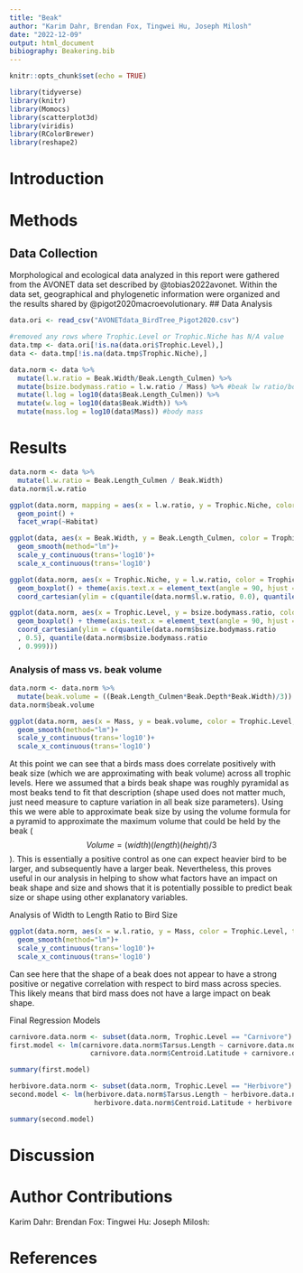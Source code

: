 ```yaml
---
title: "Beak"
author: "Karim Dahr, Brendan Fox, Tingwei Hu, Joseph Milosh"
date: "2022-12-09"
output: html_document
bibiography: Beakering.bib
---
```


```r
knitr::opts_chunk$set(echo = TRUE)
```

```r
library(tidyverse)
library(knitr)
library(Momocs)
library(scatterplot3d)
library(viridis)
library(RColorBrewer)
library(reshape2)
```
# Introduction




# Methods
## Data Collection
Morphological and ecological data analyzed in this report were gathered from the AVONET data set described by @tobias2022avonet. Within the data set, geographical and phylogenetic information were organized and the results shared by @pigot2020macroevolutionary. 
## Data Analysis
```r
data.ori <- read_csv("AVONETdata_BirdTree_Pigot2020.csv")

#removed any rows where Trophic.Level or Trophic.Niche has N/A value
data.tmp <- data.ori[!is.na(data.ori$Trophic.Level),]
data <- data.tmp[!is.na(data.tmp$Trophic.Niche),]

```

```r
data.norm <- data %>% 
  mutate(l.w.ratio = Beak.Width/Beak.Length_Culmen) %>% 
  mutate(bsize.bodymass.ratio = l.w.ratio / Mass) %>% #beak lw ratio/body mass
  mutate(l.log = log10(data$Beak.Length_Culmen)) %>% 
  mutate(w.log = log10(data$Beak.Width)) %>% 
  mutate(mass.log = log10(data$Mass)) #body mass
```

# Results


```r
data.norm <- data %>% 
  mutate(l.w.ratio = Beak.Length_Culmen / Beak.Width)
data.norm$l.w.ratio

ggplot(data.norm, mapping = aes(x = l.w.ratio, y = Trophic.Niche, color = Trophic.Level)) +
  geom_point() +
  facet_wrap(~Habitat)
```

```r
ggplot(data, aes(x = Beak.Width, y = Beak.Length_Culmen, color = Trophic.Level)) +
  geom_smooth(method="lm")+
  scale_y_continuous(trans='log10')+
  scale_x_continuous(trans='log10')
```

```r
ggplot(data.norm, aes(x = Trophic.Niche, y = l.w.ratio, color = Trophic.Niche)) +
  geom_boxplot() + theme(axis.text.x = element_text(angle = 90, hjust = 1)) +
  coord_cartesian(ylim = c(quantile(data.norm$l.w.ratio, 0.0), quantile(data.norm$l.w.ratio, 0.999)))
```

```r
ggplot(data.norm, aes(x = Trophic.Level, y = bsize.bodymass.ratio, color = Trophic.Level)) +
  geom_boxplot() + theme(axis.text.x = element_text(angle = 90, hjust = 1)) +
  coord_cartesian(ylim = c(quantile(data.norm$bsize.bodymass.ratio
  , 0.5), quantile(data.norm$bsize.bodymass.ratio
  , 0.999)))
```


### Analysis of mass vs. beak volume
```r
data.norm <- data.norm %>% 
  mutate(beak.volume = ((Beak.Length_Culmen*Beak.Depth*Beak.Width)/3)) 
data.norm$beak.volume
```

```r
ggplot(data.norm, aes(x = Mass, y = beak.volume, color = Trophic.Level, type="n")) +
  geom_smooth(method="lm")+
  scale_y_continuous(trans='log10')+
  scale_x_continuous(trans='log10') 
```

At this point we can see that a birds mass does correlate positively with beak size (which we are approximating with beak volume) across all trophic levels. Here we assumed that a birds beak shape was roughly pyramidal as most beaks tend to fit that description (shape used does not matter much, just need measure to capture variation in all beak size parameters). Using this we were able to approximate beak size by using the volume formula for a pyramid to approximate the maximum volume that could be held by the beak ($$Volume = (width)(length)(height)/3$$). This is essentially a positive control as one can expect heavier bird to be larger, and subsequently have a larger beak. Nevertheless, this proves useful in our analysis in helping to show what factors have an impact on beak shape and size and shows that it is potentially possible to predict beak size or shape using other explanatory variables.

Analysis of Width to Length Ratio to Bird Size
```r
ggplot(data.norm, aes(x = w.l.ratio, y = Mass, color = Trophic.Level, type="n")) +
  geom_smooth(method="lm")+
  scale_y_continuous(trans='log10')+
  scale_x_continuous(trans='log10') 
```
Can see here that the shape of a beak does not appear to have a strong positive or negative correlation with respect to bird mass across species. This likely means that bird mass does not have a large impact on beak shape.


Final Regression Models
```r

carnivore.data.norm <- subset(data.norm, Trophic.Level == "Carnivore")
first.model <- lm(carnivore.data.norm$Tarsus.Length ~ carnivore.data.norm$Mass + 
                    carnivore.data.norm$Centroid.Latitude + carnivore.data.norm$Centroid.Longitude)

summary(first.model)

herbivore.data.norm <- subset(data.norm, Trophic.Level == "Herbivore")
second.model <- lm(herbivore.data.norm$Tarsus.Length ~ herbivore.data.norm$Mass + 
                     herbivore.data.norm$Centroid.Latitude + herbivore.data.norm$Centroid.Longitude)

summary(second.model)

```





# Discussion


# Author Contributions
Karim Dahr: 
Brendan Fox:
Tingwei Hu:
Joseph Milosh: 

# References